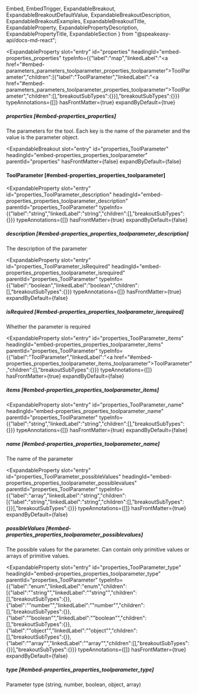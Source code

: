   Embed,
  EmbedTrigger,
  ExpandableBreakout,
  ExpandableBreakoutDefaultValue,
  ExpandableBreakoutDescription,
  ExpandableBreakoutExamples,
  ExpandableBreakoutTitle,
  ExpandableProperty,
  ExpandablePropertyDescription,
  ExpandablePropertyTitle,
  ExpandableSection
} from "@speakeasy-api/docs-md-react";

<ExpandableSection>

<ExpandableProperty
  slot="entry"
  id="properties"
  headingId="embed-properties_properties"
  typeInfo={{"label":"map","linkedLabel":"<a href=\"#embed-parameters_parameters_toolparameter_properties_toolparameter\">ToolParameter</a>","children":[{"label":"ToolParameter","linkedLabel":"<a href=\"#embed-parameters_parameters_toolparameter_properties_toolparameter\">ToolParameter</a>","children":[],"breakoutSubTypes":{}}],"breakoutSubTypes":{}}}
  typeAnnotations={[]}
  hasFrontMatter={true}
  expandByDefault={true}
>

<ExpandablePropertyTitle slot="title">

##### properties [#embed-properties_properties]

</ExpandablePropertyTitle>

<ExpandablePropertyDescription slot="description">

The parameters for the tool. Each key is the name of the parameter and the value is the parameter object.

</ExpandablePropertyDescription>

</ExpandableProperty>

<ExpandableBreakout
  slot="entry"
  id="properties_ToolParameter"
  headingId="embed-properties_properties_toolparameter"
  parentId="properties"
  hasFrontMatter={false}
  expandByDefault={false}
>

<ExpandableBreakoutTitle slot="title">

#### ToolParameter [#embed-properties_properties_toolparameter]

</ExpandableBreakoutTitle>

<ExpandableBreakoutDescription slot="description">

</ExpandableBreakoutDescription>

<ExpandableBreakoutExamples slot="examples">

</ExpandableBreakoutExamples>

<ExpandableBreakoutDefaultValue slot="defaultValue">

</ExpandableBreakoutDefaultValue>

</ExpandableBreakout>

<ExpandableProperty
  slot="entry"
  id="properties_ToolParameter_description"
  headingId="embed-properties_properties_toolparameter_description"
  parentId="properties_ToolParameter"
  typeInfo={{"label":"string","linkedLabel":"string","children":[],"breakoutSubTypes":{}}}
  typeAnnotations={[]}
  hasFrontMatter={true}
  expandByDefault={false}
>

<ExpandablePropertyTitle slot="title">

##### description [#embed-properties_properties_toolparameter_description]

</ExpandablePropertyTitle>

<ExpandablePropertyDescription slot="description">

The description of the parameter

</ExpandablePropertyDescription>

</ExpandableProperty>

<ExpandableProperty
  slot="entry"
  id="properties_ToolParameter_isRequired"
  headingId="embed-properties_properties_toolparameter_isrequired"
  parentId="properties_ToolParameter"
  typeInfo={{"label":"boolean","linkedLabel":"boolean","children":[],"breakoutSubTypes":{}}}
  typeAnnotations={[]}
  hasFrontMatter={true}
  expandByDefault={false}
>

<ExpandablePropertyTitle slot="title">

##### isRequired [#embed-properties_properties_toolparameter_isrequired]

</ExpandablePropertyTitle>

<ExpandablePropertyDescription slot="description">

Whether the parameter is required

</ExpandablePropertyDescription>

</ExpandableProperty>

<ExpandableProperty
  slot="entry"
  id="properties_ToolParameter_items"
  headingId="embed-properties_properties_toolparameter_items"
  parentId="properties_ToolParameter"
  typeInfo={{"label":"ToolParameter","linkedLabel":"<a href=\"#embed-properties_properties_toolparameter_items_toolparameter\">ToolParameter</a>","children":[],"breakoutSubTypes":{}}}
  typeAnnotations={[]}
  hasFrontMatter={true}
  expandByDefault={false}
>

<ExpandablePropertyTitle slot="title">

##### items [#embed-properties_properties_toolparameter_items]

</ExpandablePropertyTitle>

<Embed slot="embed">

<EmbedTrigger slot="trigger" embedTitle="items" triggerText="View items details">

<Embeditems />

</EmbedTrigger>

</Embed>

</ExpandableProperty>

<ExpandableProperty
  slot="entry"
  id="properties_ToolParameter_name"
  headingId="embed-properties_properties_toolparameter_name"
  parentId="properties_ToolParameter"
  typeInfo={{"label":"string","linkedLabel":"string","children":[],"breakoutSubTypes":{}}}
  typeAnnotations={[]}
  hasFrontMatter={true}
  expandByDefault={false}
>

<ExpandablePropertyTitle slot="title">

##### name [#embed-properties_properties_toolparameter_name]

</ExpandablePropertyTitle>

<ExpandablePropertyDescription slot="description">

The name of the parameter

</ExpandablePropertyDescription>

</ExpandableProperty>

<ExpandableProperty
  slot="entry"
  id="properties_ToolParameter_possibleValues"
  headingId="embed-properties_properties_toolparameter_possiblevalues"
  parentId="properties_ToolParameter"
  typeInfo={{"label":"array","linkedLabel":"string","children":[{"label":"string","linkedLabel":"string","children":[],"breakoutSubTypes":{}}],"breakoutSubTypes":{}}}
  typeAnnotations={[]}
  hasFrontMatter={true}
  expandByDefault={false}
>

<ExpandablePropertyTitle slot="title">

##### possibleValues [#embed-properties_properties_toolparameter_possiblevalues]

</ExpandablePropertyTitle>

<ExpandablePropertyDescription slot="description">

The possible values for the parameter. Can contain only primitive values or arrays of primitive values.

</ExpandablePropertyDescription>

</ExpandableProperty>

<ExpandableProperty
  slot="entry"
  id="properties_ToolParameter_type"
  headingId="embed-properties_properties_toolparameter_type"
  parentId="properties_ToolParameter"
  typeInfo={{"label":"enum","linkedLabel":"enum","children":[{"label":"\"string\"","linkedLabel":"\"string\"","children":[],"breakoutSubTypes":{}},{"label":"\"number\"","linkedLabel":"\"number\"","children":[],"breakoutSubTypes":{}},{"label":"\"boolean\"","linkedLabel":"\"boolean\"","children":[],"breakoutSubTypes":{}},{"label":"\"object\"","linkedLabel":"\"object\"","children":[],"breakoutSubTypes":{}},{"label":"\"array\"","linkedLabel":"\"array\"","children":[],"breakoutSubTypes":{}}],"breakoutSubTypes":{}}}
  typeAnnotations={[]}
  hasFrontMatter={true}
  expandByDefault={false}
>

<ExpandablePropertyTitle slot="title">

##### type [#embed-properties_properties_toolparameter_type]

</ExpandablePropertyTitle>

<ExpandablePropertyDescription slot="description">

Parameter type (string, number, boolean, object, array)

</ExpandablePropertyDescription>

</ExpandableProperty>

</ExpandableSection>
